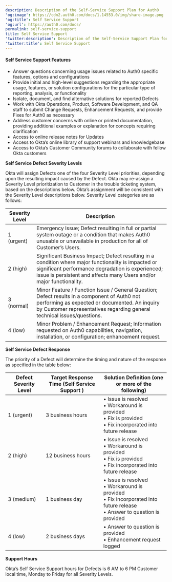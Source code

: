 ```yaml
---
description: Description of the Self-Service Support Plan for Auth0
'og:image': https://cdn2.auth0.com/docs/1.14553.0/img/share-image.png
'og:title': Self Service Support
'og:url': https://auth0.com/docs/
permalink: self-service-support
title: Self Service Support
'twitter:description': Description of the Self-Service Support Plan for Auth0
'twitter:title': Self Service Support
---
```

#### Self Service Support Features

* Answer questions concerning usage issues related to Auth0 specific features, options and configurations
* Provide initial and high-level suggestions regarding the appropriate usage, features, or solution configurations for the particular type of reporting, analysis, or functionality
* Isolate, document, and find alternative solutions for reported Defects
* Work with Okta Operations, Product, Software Development, and QA staff to submit Change Requests, Enhancement Requests, and provide Fixes for Auth0 as necessary
* Address customer concerns with online or printed documentation, providing additional examples or explanation for concepts requiring clarification
* Access to online release notes for Updates
* Access to Okta’s online library of support webinars and knowledgebase
* Access to Okta’s Customer Community forums to collaborate with fellow Okta customers

**Self Service Defect Severity Levels**

Okta will assign Defects one of the four Severity Level priorities, depending upon the resulting impact caused by the Defect. Okta may re-assign a Severity Level prioritization to Customer in the trouble ticketing system, based on the descriptions below. Okta’s assignment will be consistent with the Severity Level descriptions below. Severity Level categories are as follows:

<table class="table"><thead>
<tr>
<th>Severity Level</th>
<th>Description</th>
</tr>
</thead>
<tbody>
<tr>
<td>1 (urgent)</td>
<td>Emergency Issue; Defect resulting in full or partial system outage or a condition that makes Auth0 unusable or unavailable in production for all of Customer’s Users.</td>
</tr>
<tr>
<td>2 (high)</td>
<td>Significant Business Impact; Defect resulting in a condition where major functionality is impacted or significant performance degradation is experienced; issue is persistent and affects many Users and/or major functionality.</td>
</tr>
<tr>
<td>3 (normal)</td>
<td>Minor Feature / Function Issue / General Question; Defect results in a component of Auth0 not performing as expected or documented. An inquiry by Customer representatives regarding general technical issues/questions.</td>
</tr>
<tr>
<td>4 (low)</td>
<td>Minor Problem / Enhancement Request; Information requested on Auth0 capabilities, navigation, installation, or configuration; enhancement request.</td>
</tr>
</tbody>
</table>

**Self Service Defect Response**

The priority of a Defect will determine the timing and nature of the response as specified in the table below:

<table class="table"><thead>
<tr>
<th>Defect Severity Level</th>
<th>Target Response Time (Self Service Support )</th>
<th>Solution Definition (one or more of the following)</th>
</tr>
</thead>
<tbody>
<tr>
<td>1 (urgent)</td>
<td>3 business hours</td>
<td>• Issue is resolved <br/> • Workaround is provided <br/>• Fix is provided <br/>• Fix incorporated into future release</td>
</tr>
<tr>
<td>2 (high)</td>
<td>12 business hours</td>
<td>• Issue is resolved <br/> • Workaround is provided <br/>• Fix is provided <br/>• Fix incorporated into future release</td>
</tr>
<tr>
<td>3 (medium)</td>
<td>1 business day</td>
<td>• Issue is resolved <br/> • Workaround is provided <br/>• Fix incorporated into future release<br/>• Answer to question is provided</td>
</tr>
<tr>
<td>4 (low)</td>
<td>2 business days</td>
<td>• Answer to question is provided <br/>• Enhancement request logged</td>
</tr>
</tbody>
</table>

**Support Hours**

Okta’s Self Service Support hours for Defects is 6 AM to 6 PM Customer local time, Monday to Friday for all Severity Levels.